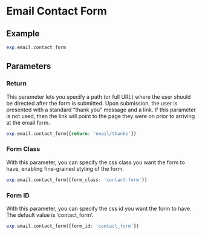 # Email Contact Form


## Example

```php
exp.email.contact_form
```

## Parameters

### Return

This parameter lets you specify a path (or full URL) where the user should be directed after the form is submitted. Upon submission, the user is presented with a standard “thank you” message and a link. If this parameter is not used, then the link will point to the page they were on prior to arriving at the email form.

```php
exp.email.contact_form({return: 'email/thanks'})
```

### Form Class

With this parameter, you can specify the css class you want the form to have, enabling fine-grained styling of the form.

```php
exp.email.contact_form({form_class: 'contact-form'})
```

### Form ID

With this parameter, you can specify the css id you want the form to have. The default value is ‘contact_form’.


```php
exp.email.contact_form({form_id: 'contact_form'})
```